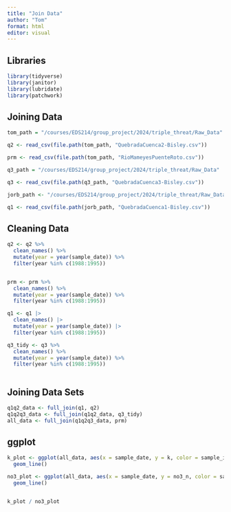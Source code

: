 ```yaml
---
title: "Join Data"
author: "Tom"
format: html
editor: visual
---
```


## Libraries

```r
library(tidyverse)
library(janitor)
library(lubridate)
library(patchwork)
```


## Joining Data 

```r
tom_path = "/courses/EDS214/group_project/2024/triple_threat/Raw_Data"

q2 <- read_csv(file.path(tom_path, "QuebradaCuenca2-Bisley.csv"))

prm <- read_csv(file.path(tom_path, "RioMameyesPuenteRoto.csv"))

q3_path = "/courses/EDS214/group_project/2024/triple_threat/Raw_Data"

q3 <- read_csv(file.path(q3_path, "QuebradaCuenca3-Bisley.csv"))

jorb_path <- "/courses/EDS214/group_project/2024/triple_threat/Raw_Data"

q1 <- read_csv(file.path(jorb_path, "QuebradaCuenca1-Bisley.csv"))
```

## Cleaning Data

```r
q2 <- q2 %>% 
  clean_names() %>% 
  mutate(year = year(sample_date)) %>% 
  filter(year %in% c(1988:1995))


prm <- prm %>% 
  clean_names() %>% 
  mutate(year = year(sample_date)) %>% 
  filter(year %in% c(1988:1995))

q1 <- q1 |> 
  clean_names() |>
  mutate(year = year(sample_date)) |>
  filter(year %in% c(1988:1995))

q3_tidy <- q3 %>% 
  clean_names() %>% 
  mutate(year = year(sample_date)) %>%
  filter(year %in% c(1988:1995))
  
```

## Joining Data Sets

```r
q1q2_data <- full_join(q1, q2)
q1q2q3_data <- full_join(q1q2_data, q3_tidy)
all_data <- full_join(q1q2q3_data, prm)
```

## ggplot

```r
k_plot <- ggplot(all_data, aes(x = sample_date, y = k, color = sample_id)) +
  geom_line()

no3_plot <- ggplot(all_data, aes(x = sample_date, y = no3_n, color = sample_id)) +
  geom_line()


k_plot / no3_plot
```



